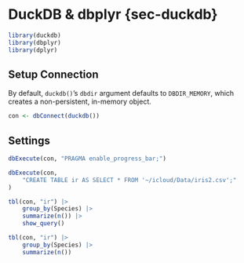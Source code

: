 # DuckDB & dbplyr {sec-duckdb}

```r
library(duckdb)
library(dbplyr)
library(dplyr)
```

## Setup Connection

By default, `duckdb()`'s `dbdir` argument defaults to `DBDIR_MEMORY`, which
creates a non-persistent, in-memory object.

```r
con <- dbConnect(duckdb())
```

## Settings

```r
dbExecute(con, "PRAGMA enable_progress_bar;")
```

```r
dbExecute(con,
    "CREATE TABLE ir AS SELECT * FROM '~/icloud/Data/iris2.csv';"
)
```

```r
tbl(con, "ir") |> 
    group_by(Species) |> 
    summarize(n()) |> 
    show_query()
```

```r
tbl(con, "ir") |> 
    group_by(Species) |> 
    summarize(n())
```